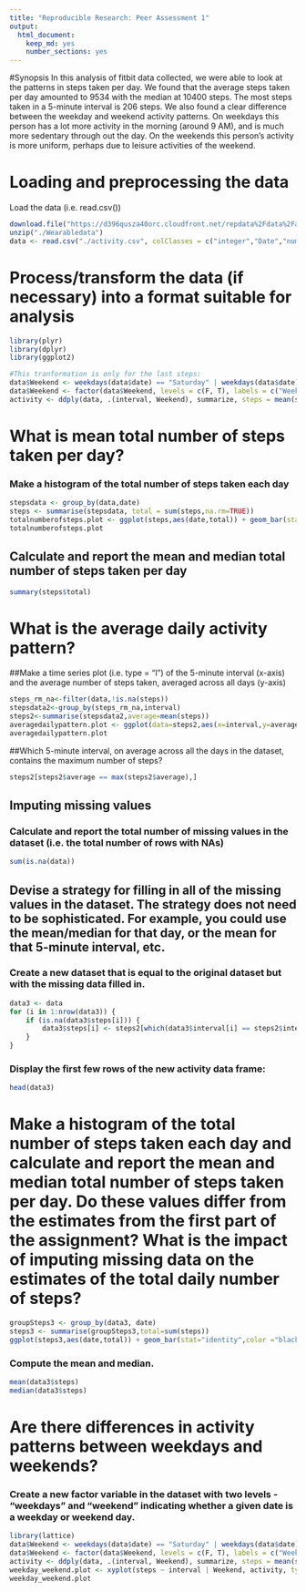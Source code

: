 ```yaml
---
title: "Reproducible Research: Peer Assessment 1"
output: 
  html_document:
    keep_md: yes
    number_sections: yes
---
```

#Synopsis
In this analysis of fitbit data collected, we were able to look at the patterns in steps taken per day. We found that the average steps taken per day amounted to 9534 with the median at 10400 steps. The most steps taken in a 5-minute interval is 206 steps. We also found a  clear difference between the weekday and weekend activity patterns. On weekdays this person has a lot more activity in the morning (around 9 AM), and is much more sedentary through out the day. On the weekends this person's activity is more uniform, perhaps due to leisure activities of the weekend.

# Loading and preprocessing the data
 Load the data (i.e. read.csv())
``` r
download.file("https://d396qusza40orc.cloudfront.net/repdata%2Fdata%2Factivity.zip", destfile = "./Wearableactivity.zip")
unzip("./Wearabledata")
data <- read.csv("./activity.csv", colClasses = c("integer","Date","numeric"))
```
# Process/transform the data (if necessary) into a format suitable for analysis
```r
library(plyr)
library(dplyr)
library(ggplot2)

#This tranformation is only for the last steps: 
data$Weekend <- weekdays(data$date) == "Saturday" | weekdays(data$date) == "Sunday"
data$Weekend <- factor(data$Weekend, levels = c(F, T), labels = c("Weekday", "Weekend"))
activity <- ddply(data, .(interval, Weekend), summarize, steps = mean(steps, na.rm = T))
```
# What is mean total number of steps taken per day?
### Make a histogram of the total number of steps taken each day
``` r
stepsdata <- group_by(data,date)
steps <- summarise(stepsdata, total = sum(steps,na.rm=TRUE))
totalnumberofsteps.plot <- ggplot(steps,aes(date,total)) + geom_bar(stat = "identity",color = "white", width = 1, fill = "black") + labs(y="Steps", x="Date", title = "Total Number of Steps Taken Each Day")
totalnumberofsteps.plot
```
## Calculate and report the mean and median total number of steps taken per day
``` r
summary(steps$total)
```

# What is the average daily activity pattern?
##Make a time series plot (i.e. type = "l") of the 5-minute interval (x-axis) and the average number of steps taken, averaged across all days (y-axis)
``` r
steps_rm_na<-filter(data,!is.na(steps))
stepsdata2<-group_by(steps_rm_na,interval)
steps2<-summarise(stepsdata2,average=mean(steps))
averagedailypattern.plot <- ggplot(data=steps2,aes(x=interval,y=average))+geom_line()+ labs(x ="Interval", y="Mean number of steps", title = "Average Steps By Interval")
averagedailypattern.plot
```
##Which 5-minute interval, on average across all the days in the dataset, contains the maximum number of steps?
``` r
steps2[steps2$average == max(steps2$average),]
```

## Imputing missing values
### Calculate and report the total number of missing values in the dataset (i.e. the total number of rows with NAs)
```r
sum(is.na(data))
```
## Devise a strategy for filling in all of the missing values in the dataset. The strategy does not need to be sophisticated. For example, you could use the mean/median for that day, or the mean for that 5-minute interval, etc.
### Create a new dataset that is equal to the original dataset but with the missing data filled in.
``` r
data3 <- data 
for (i in 1:nrow(data3)) {
    if (is.na(data3$steps[i])) {
        data3$steps[i] <- steps2[which(data3$interval[i] == steps2$interval), ]$average
    }
}
```
### Display the first few rows of the new activity data frame:
``` r
head(data3)
```
# Make a histogram of the total number of steps taken each day and calculate and report the mean and median total number of steps taken per day. Do these values differ from the estimates from the first part of the assignment? What is the impact of imputing missing data on the estimates of the total daily number of steps?
```r
groupSteps3 <- group_by(data3, date)
steps3 <- summarise(groupSteps3,total=sum(steps))
ggplot(steps3,aes(date,total)) + geom_bar(stat="identity",color ="black",fill="black", width = 0.7)+ labs(title = "Histogram of Total Number of Steps Taken Each Day (no missing data)", x = "Date", y = "Total number of steps")
```
### Compute the mean and median.
``` r
mean(data3$steps)
median(data3$steps)
```

# Are there differences in activity patterns between weekdays and weekends?
### Create a new factor variable in the dataset with two levels - “weekdays” and “weekend” indicating whether a given date is a weekday or weekend day.
``` r
library(lattice)
data$Weekend <- weekdays(data$date) == "Saturday" | weekdays(data$date) == "Sunday"
data$Weekend <- factor(data$Weekend, levels = c(F, T), labels = c("Weekday", "Weekend"))
activity <- ddply(data, .(interval, Weekend), summarize, steps = mean(steps, na.rm = T))
weekday_weekend.plot <- xyplot(steps ~ interval | Weekend, activity, type = "l", layout = c(1, 2), ylab = "Number of Steps", xlab = "Interval", main = "Time Series for Weekend and Weekday Activity Patterns")
weekday_weekend.plot
```